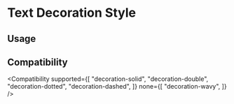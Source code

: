 
# Text Decoration Style

## Usage

<Usage />

## Compatibility

<Compatibility
supported={[
"decoration-solid",
"decoration-double",
"decoration-dotted",
"decoration-dashed",
]}
none={[
"decoration-wavy",
]}
/>
